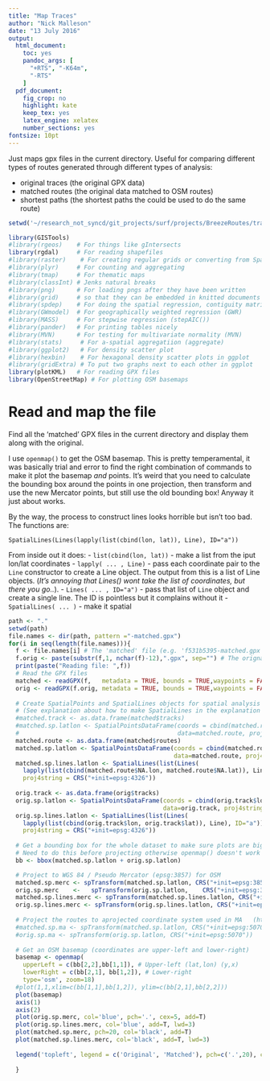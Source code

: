 ```yaml
---
title: "Map Traces"
author: "Nick Malleson"
date: "13 July 2016"
output:
  html_document: 
    toc: yes
    pandoc_args: [
      "+RTS", "-K64m",
      "-RTS"
    ]
  pdf_document:
    fig_crop: no
    highlight: kate
    keep_tex: yes
    latex_engine: xelatex
    number_sections: yes
fontsize: 10pt
---
```


Just maps gpx files in the current directory. Useful for comparing different types of routes generated through different types of analysis:

 - original traces (the original GPX data)
 - matched routes (the original data matched to OSM routes)
 - shortest paths (the shortest paths the could be used to do the same route)

```r
setwd('~/research_not_syncd/git_projects/surf/projects/BreezeRoutes/traces')

library(GISTools)
#library(rgeos)    # For things like gIntersects
library(rgdal)     # For reading shapefiles
#library(raster)    # For creating regular grids or converting from SpatialPixelsDataFrame to raster
#library(plyr)     # For counting and aggregating
#library(tmap)     # For thematic maps
#library(classInt) # Jenks natural breaks
#library(png)      # For loading pngs after they have been written
#library(grid)     # so that they can be embedded in knitted documents
#library(spdep)    # For doing the spatial regression, contiguity matrices, etc.
#library(GWmodel)  # For geographically weighted regression (GWR)
#library(MASS)     # For stepwise regression (stepAIC())
#library(pander)   # For printing tables nicely
#library(MVN)      # For testing for multivariate normality (MVN)
#library(stats)     # For a-spatial aggregatiion (aggregate)
#library(ggplot2)   # For density scatter plot
#library(hexbin)    # For hexagonal density scatter plots in ggplot
#library(gridExtra) # To put two graphs next to each other in ggplot
library(plotKML)   # For reading GPX files
library(OpenStreetMap) # For plotting OSM basemaps
```

# Read and map the file

Find all the 'matched' GPX files in the current directory and display them along with the original.

I use `openmap()` to get the OSM basemap. This is pretty temperamental, it was basically trial and error to find the right combination of commands to make it plot the basemap _and_ points. It's weird that you need to calculate the bounding box around the points in one projection, then transform and use the new Mercator points, but still use the old bounding box! Anyway it just about works.

By the way, the process to construct lines looks horrible but isn't too bad. The functions are:

`SpatialLines(Lines(lapply(list(cbind(lon, lat)), Line), ID="a"))`

From inside out it does:
 - `list(cbind(lon, lat))` - make a list from the iput lon/lat coordinates
 - `lapply( ... , Line)` - pass each coordinate pair to the `Line` constructor to create a Line object. The output from this is a list of Line objects. (_It's annoying that Lines() wont take the list of coordinates, but there you go.._).
 - `Lines( ... , ID="a")` - pass that list of `Line` object and create a single line. The ID is pointless but it complains without it
 - `SpatialLines( ... )` - make it spatial


```r
path <- "."
setwd(path)
file.names <- dir(path, pattern ="-matched.gpx")
for(i in seq(length(file.names))){
  f <- file.names[i] # The 'matched' file (e.g. 'f531b5395-matched.gpx')
  f.orig <- paste(substr(f,1, nchar(f)-12),".gpx", sep="") # The orignal file (f531b5395.gpx)
  print(paste("Reading file: ",f))
  # Read the GPX files
  matched <- readGPX(f,   metadata = TRUE, bounds = TRUE,waypoints = FALSE, tracks = TRUE, routes = TRUE)
  orig <- readGPX(f.orig, metadata = TRUE, bounds = TRUE,waypoints = FALSE, tracks = TRUE, routes = TRUE)
  
  # Create SpatialPoints and SpatialLines objects for spatial analysis using lat/lon cooordinate system.
  # (See explanation about how to make SpatialLines in the explanation above).
  #matched.track <- as.data.frame(matched$tracks)
  #matched.sp.latlon <- SpatialPointsDataFrame(coords = cbind(matched.route$NA.lon, matched.route$NA.lat), 
  #                                            data=matched.route, proj4string = CRS("+init=epsg:4326") )
  matched.route <- as.data.frame(matched$routes)
  matched.sp.latlon <- SpatialPointsDataFrame(coords = cbind(matched.route$NA.lon, matched.route$NA.lat), 
                                              data=matched.route, proj4string = CRS("+init=epsg:4326") )
  matched.sp.lines.latlon <- SpatialLines(list(Lines(
    lapply(list(cbind(matched.route$NA.lon, matched.route$NA.lat)), Line), ID="a")),
    proj4string = CRS("+init=epsg:4326"))
  
  orig.track <- as.data.frame(orig$tracks)
  orig.sp.latlon <- SpatialPointsDataFrame(coords = cbind(orig.track$lon, orig.track$lat), 
                                           data=orig.track, proj4string = CRS("+init=epsg:4326") )
  orig.sp.lines.latlon <- SpatialLines(list(Lines(
    lapply(list(cbind(orig.track$lon, orig.track$lat)), Line), ID="a")),
    proj4string = CRS("+init=epsg:4326"))
  
  # Get a bounding box for the whole dataset to make sure plots are big enough
  # Need to do this before projecting otherwise openmap() doesn't work (not sure why)
  bb <- bbox(matched.sp.latlon + orig.sp.latlon)

  # Project to WGS 84 / Pseudo Mercator (epsg:3857) for OSM
  matched.sp.merc <- spTransform(matched.sp.latlon, CRS("+init=epsg:3857"))
  orig.sp.merc    <-   spTransform(orig.sp.latlon,    CRS("+init=epsg:3857"))
  matched.sp.lines.merc <- spTransform(matched.sp.lines.latlon, CRS("+init=epsg:3857"))
  orig.sp.lines.merc <- spTransform(orig.sp.lines.latlon, CRS("+init=epsg:3857"))
  
  # Project the routes to aprojected coordinate system used in MA   (https://www.arcgis.com/home/item.html?id=d075ba0b6b5e4d71b596e882493f7789)
  #matched.sp.ma <- spTransform(matched.sp.latlon, CRS("+init=epsg:5070"))
  #orig.sp.ma <- spTransform(orig.sp.latlon, CRS("+init=epsg:5070"))
  
  # Get an OSM basemap (coordinates are upper-left and lower-right)
  basemap <- openmap(
    upperLeft = c(bb[2,2],bb[1,1]), # Upper-left (lat,lon) (y,x)
    lowerRight = c(bb[2,1], bb[1,2]), # Lower-right
    type='osm', zoom=18)
  #plot(1,1,xlim=c(bb[1,1],bb[1,2]), ylim=c(bb[2,1],bb[2,2]))
  plot(basemap)
  axis(1)
  axis(2)
  plot(orig.sp.merc, col='blue', pch='.', cex=5, add=T)
  plot(orig.sp.lines.merc, col='blue', add=T, lwd=3)
  plot(matched.sp.merc, pch=20, col='black', add=T)
  plot(matched.sp.lines.merc, col='black', add=T, lwd=3)
  
  legend('topleft', legend = c('Original', 'Matched'), pch=c('.',20), col=c('blue','black'))
  
  }


```

